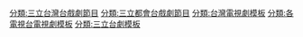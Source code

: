
[[分類:三立台灣台戲劇節目‎|分類:三立台灣台戲劇節目‎]]
[[分類:三立都會台戲劇節目‎|分類:三立都會台戲劇節目‎]]
[[分類:台灣電視劇模板|分類:台灣電視劇模板]]
[[分類:各電視台電視劇模板|分類:各電視台電視劇模板]]
[[分類:三立台劇模板|分類:三立台劇模板]]